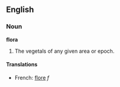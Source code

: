 ==English==

===Noun===
'''flora'''
#The vegetals of any given area or epoch.

====Translations====
*French: [[flore]] ''f''